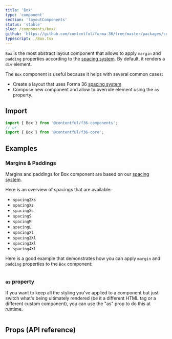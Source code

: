 ```yaml
---
title: 'Box'
type: 'component'
section: 'layoutComponents'
status: 'stable'
slug: /components/box/
github: 'https://github.com/contentful/forma-36/tree/master/packages/core/src/Box'
typescript: ./Box.tsx
---
```


`Box` is the most abstract layout component that allows to apply `margin` and `padding` properties according to the [spacing system]. By default, it renders a `div` element.

The `Box` component is useful because it helps with several common cases:

- Create a layout that uses Forma 36 [spacing system]
- Compose new component and allow to override element using the `as` property.

## Import

```js static=true
import { Box } from '@contentful/f36-components';
// or
import { Box } from '@contentful/f36-core';
```

## Examples

### Margins & Paddings

Margins and paddings for Box component are based on our [spacing system].

Here is an overview of spacings that are available:

- `spacing2Xs`
- `spacingXs`
- `spacingXs`
- `spacingS`
- `spacingM`
- `spacingL`
- `spacingXl`
- `spacing2Xl`
- `spacing3Xl`
- `spacing4Xl`

Here is a good example that demonstrates how you can apply `margin` and `padding` properties to the `Box` component:

```jsx file=examples/BoxSpacingExample.tsx

```

### `as` property

If you want to keep all the styling you've applied to a component but just switch what's being ultimately rendered (be it a different HTML tag or a different custom component), you can use the "as" prop to do this at runtime.

```jsx file=examples/BoxPolymorphicExample.tsx

```

## Props (API reference)

<Props of="Box" storybookPath="/story/layout-box--basic" />

[spacing system]: ../tokens/spacing
